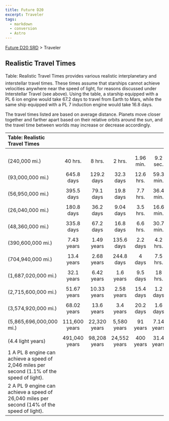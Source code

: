 ```yaml
---
title: Future D20
excerpt: Traveler
tags:
  - markdown
  - conversion
  - Astro
---
```






[Future D20 SRD]( / ) > Traveler




## Realistic Travel Times


Table: Realistic Travel Times provides various realistic interplanetary and interstellar travel times. These times assume that starships cannot achieve velocities anywhere near the speed of light, for reasons discussed under Interstellar Travel (see above). Using the table, a starship equipped with a PL 6 ion engine would take 67.2 days to travel from Earth to Mars, while the same ship equipped with a PL 7 induction engine would take 16.8 days.


The travel times listed are based on average distance. Planets move closer together and farther apart based on their relative orbits around the sun, and the travel time between worlds may increase or decrease accordingly.


| Table: Realistic Travel Times |  |  |  |  |  |  |
| :------------------------------- | :--: | :--: | :--: | :--: | :--: | --: |
|  |  |  |  |  |  |  |
|  |  |  |  |  |  |  |
|  |  |  |  |  |  |  |
| (240,000 mi.) | 40 hrs. | 8 hrs. | 2 hrs. | 1.96 min. | 9.2 sec. | 1.29 sec. |
|  |  |  |  |  |  |  |
| (93,000,000 mi.) | 645.8 days | 129.2 days | 32.3 days | 12.6 hrs. | 59.3 min. | 8.3 min. |
|  |  |  |  |  |  |  |
| (56,950,000 mi.) | 395.5 days | 79.1 days | 19.8 days | 7.7 hrs. | 36.4 min. | 5.1 min. |
|  |  |  |  |  |  |  |
| (26,040,000 mi.) | 180.8 days | 36.2 days | 9.04 days | 3.5 hrs. | 16.6 min. | 2.33 min. |
|  |  |  |  |  |  |  |
| (48,360,000 mi.) | 335.8 days | 67.2 days | 16.8 days | 6.6 hrs. | 30.7 min. | 4.3 min. |
|  |  |  |  |  |  |  |
| (390,600,000 mi.) | 7.43 years | 1.49 years | 135.6 days | 2.2 days | 4.2 hrs. | 35 min. |
|  |  |  |  |  |  |  |
| (704,940,000 mi.) | 13.4 years | 2.68 years | 244.8 days | 4 days | 7.5 hrs. | 63.2 min. |
|  |  |  |  |  |  |  |
| (1,687,020,000 mi.) | 32.1 years | 6.42 years | 1.6 years | 9.5 days | 18 hrs. | 2.52 hrs. |
|  |  |  |  |  |  |  |
| (2,715,600,000 mi.) | 51.67 years | 10.33 years | 2.58 years | 15.4 days | 1.2 days | 4.1 min. |
|  |  |  |  |  |  |  |
| (3,574,920,000 mi.) | 68.02 years | 13.6 years | 3.4 years | 20.2 days | 1.6 days | 5.33 min. |
|  |  |  |  |  |  |  |
| (5,865,696,000,000 mi.) | 111,600 years | 22,320 years | 5,580 years | 91 years | 7.14 years | 1 year |
|  |  |  |  |  |  |  |
| (4.4 light years) | 491,040 years | 98,208 years | 24,552 years | 400 years | 31.4 years | 4.4 years |
| 1 A PL 8 engine can achieve a speed of 2,046 miles per second (1.1% of the speed of light).
2 A PL 9 engine can achieve a speed of 26,040 miles per second (14% of the speed of light). |  |  |  |  |  |  |




